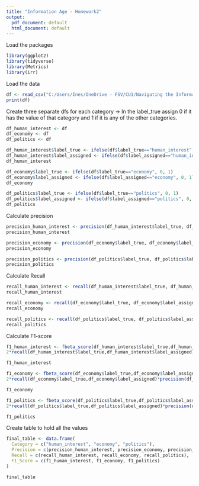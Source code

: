 ---
title: "Information Age - Homework2"
output:
  pdf_document: default
  html_document: default
---

Load the packages
```{r message=FALSE, warning=FALSE}
library(ggplot2)
library(tidyverse)
library(Metrics)
library(irr)
```

Load the data
```{r}
df <- read_csv("C:/Users/Ines/OneDrive - FSV/CU1/Navigating the Information Age/HW2/jpm444_hw_data2.csv")
print(df)
```

Create three separate dfs for each category 
  -> In the label_true assign 0 if it has the value of that category and 1 if it is any of the other categories.
  
```{r}
df_human_interest <- df
df_economy <- df
df_politics <- df
```

```{r}
df_human_interest$label_true <- ifelse(df$label_true=="human_interest", 0, 1)
df_human_interest$label_assigned <- ifelse(df$label_assigned=="human_interest", 0, 1)
df_human_interest
```

```{r}
df_economy$label_true <- ifelse(df$label_true=="economy", 0, 1)
df_economy$label_assigned <- ifelse(df$label_assigned=="economy", 0, 1)
df_economy
```

```{r}
df_politics$label_true <- ifelse(df$label_true=="politics", 0, 1)
df_politics$label_assigned <- ifelse(df$label_assigned=="politics", 0, 1)
df_politics
```


Calculate precision

```{r}
precision_human_interest <- precision(df_human_interest$label_true, df_human_interest$label_assigned)
precision_human_interest
```
```{r}
precision_economy <- precision(df_economy$label_true, df_economy$label_assigned)
precision_economy
```
```{r}
precision_politics <- precision(df_politics$label_true, df_politics$label_assigned)
precision_politics
```
Calculate Recall
```{r}
recall_human_interest <- recall(df_human_interest$label_true, df_human_interest$label_assigned)
recall_human_interest
```

```{r}
recall_economy <- recall(df_economy$label_true, df_economy$label_assigned)
recall_economy
```

```{r}
recall_politics <- recall(df_politics$label_true, df_politics$label_assigned)
recall_politics
```
Calculate F1-score
```{r}
f1_human_interest <- fbeta_score(df_human_interest$label_true,df_human_interest$label_assigned)
2*recall(df_human_interest$label_true,df_human_interest$label_assigned)*precision(df_human_interest$label_true,df_human_interest$label_assigned)/(recall(df_human_interest$label_true,df_human_interest$label_assigned)+precision(df_human_interest$label_true,df_human_interest$label_assigned))

f1_human_interest
```
```{r}
f1_economy <- fbeta_score(df_economy$label_true,df_economy$label_assigned)
2*recall(df_economy$label_true,df_economy$label_assigned)*precision(df_economy$label_true,df_economy$label_assigned)/(recall(df_economy$label_true,df_economy$label_assigned)+precision(df_economy$label_true,df_economy$label_assigned))

f1_economy
```
```{r}
f1_politics <- fbeta_score(df_politics$label_true,df_politics$label_assigned)
2*recall(df_politics$label_true,df_politics$label_assigned)*precision(df_politics$label_true,df_politics$label_assigned)/(recall(df_politics$label_true,df_politics$label_assigned)+precision(df_politics$label_true,df_politics$label_assigned))

f1_politics
```

Create table to hold all the values

```{r}
final_table <- data.frame(
  Category = c("human_interest", "economy", "politics"),
  Precision = c(precision_human_interest, precision_economy, precision_politics),
  Recall = c(recall_human_interest, recall_economy, recall_politics),
  F1_Score = c(f1_human_interest, f1_economy, f1_politics)
)

final_table
```

